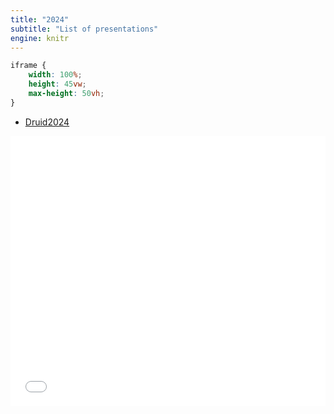 ```yaml
---
title: "2024"
subtitle: "List of presentations"
engine: knitr
---
```


```css
iframe {
    width: 100%;
    height: 45vw;
    max-height: 50vh;
}
```

* [Druid2024](../revealjs/slides/2023/beyond/evomap.html)

<iframe style="width: 100%; height: 45vw; max-height: 50vh;" frameborder="0" allowfullscreen src="../revealjs/slides/2023/beyond/evomap.html"></iframe>